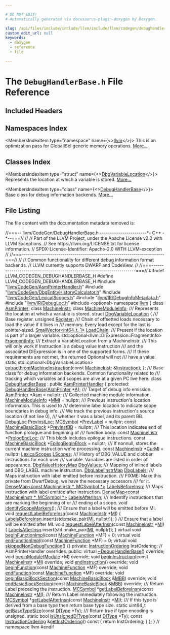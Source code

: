 ```yaml
---

# DO NOT EDIT!
# Automatically generated via docusaurus-plugin-doxygen by Doxygen.

slug: /api/files/include/include/llvm/include/llvm/codegen/debughandlerbase-h
custom_edit_url: null
keywords:
  - doxygen
  - reference
  - file

---
```





# The `DebugHandlerBase.h` File Reference

<DoxygenPage pluginConfig={pluginConfig}>



## Included Headers

<IncludesList>
<IncludesListItem
  filePath="llvm/CodeGen/AsmPrinterHandler.h"
  permalink="/docs/api/files/include/include/llvm/include/llvm/codegen/asmprinterhandler-h"
  isLocal="true" />
<IncludesListItem
  filePath="llvm/CodeGen/DbgEntityHistoryCalculator.h"
  permalink="/docs/api/files/include/include/llvm/include/llvm/codegen/dbgentityhistorycalculator-h"
  isLocal="true" />
<IncludesListItem
  filePath="llvm/CodeGen/LexicalScopes.h"
  permalink="/docs/api/files/include/include/llvm/include/llvm/codegen/lexicalscopes-h"
  isLocal="true" />
<IncludesListItem
  filePath="llvm/IR/DebugInfoMetadata.h"
  permalink="/docs/api/files/include/include/llvm/include/llvm/ir/debuginfometadata-h"
  isLocal="true" />
<IncludesListItem
  filePath="llvm/IR/DebugLoc.h"
  permalink="/docs/api/files/include/include/llvm/include/llvm/ir/debugloc-h"
  isLocal="true" />
<IncludesListItem
  filePath="optional"
  permalink=""
  isLocal="false" />
</IncludesList>

## Namespaces Index

<MembersIndex>

<MembersIndexItem
  type="namespace"
  name={<><a href="/docs/api/namespaces/llvm">llvm</a></>}>
This is an optimization pass for GlobalISel generic memory operations. <a href="/docs/api/namespaces/llvm/#details">More...</a>
</MembersIndexItem>

</MembersIndex>

## Classes Index

<MembersIndex>

<MembersIndexItem
  type="struct"
  name={<><a href="/docs/api/structs/llvm/dbgvariablelocation">DbgVariableLocation</a></>}>
Represents the location at which a variable is stored. <a href="/docs/api/structs/llvm/dbgvariablelocation/#details">More...</a>
</MembersIndexItem>

<MembersIndexItem
  type="class"
  name={<><a href="/docs/api/classes/llvm/debughandlerbase">DebugHandlerBase</a></>}>
Base class for debug information backends. <a href="/docs/api/classes/llvm/debughandlerbase/#details">More...</a>
</MembersIndexItem>

</MembersIndex>


## File Listing

The file content with the documentation metadata removed is:

<ProgramListing>

<Link id="l00001" /><CodeLine lineNumber="1"><span class="doxyHighlightComment">//===-- llvm/CodeGen/DebugHandlerBase.h -----------------------&#42;- C++ -&#42;--===//</span></CodeLine>
<Link id="l00002" /><CodeLine lineNumber="2"><span class="doxyHighlightComment">//</span></CodeLine>
<Link id="l00003" /><CodeLine lineNumber="3"><span class="doxyHighlightComment">// Part of the LLVM Project, under the Apache License v2.0 with LLVM Exceptions.</span></CodeLine>
<Link id="l00004" /><CodeLine lineNumber="4"><span class="doxyHighlightComment">// See https://llvm.org/LICENSE.txt for license information.</span></CodeLine>
<Link id="l00005" /><CodeLine lineNumber="5"><span class="doxyHighlightComment">// SPDX-License-Identifier: Apache-2.0 WITH LLVM-exception</span></CodeLine>
<Link id="l00006" /><CodeLine lineNumber="6"><span class="doxyHighlightComment">//</span></CodeLine>
<Link id="l00007" /><CodeLine lineNumber="7"><span class="doxyHighlightComment">//===----------------------------------------------------------------------===//</span></CodeLine>
<Link id="l00008" /><CodeLine lineNumber="8"><span class="doxyHighlightComment">//</span></CodeLine>
<Link id="l00009" /><CodeLine lineNumber="9"><span class="doxyHighlightComment">// Common functionality for different debug information format backends.</span></CodeLine>
<Link id="l00010" /><CodeLine lineNumber="10"><span class="doxyHighlightComment">// LLVM currently supports DWARF and CodeView.</span></CodeLine>
<Link id="l00011" /><CodeLine lineNumber="11"><span class="doxyHighlightComment">//</span></CodeLine>
<Link id="l00012" /><CodeLine lineNumber="12"><span class="doxyHighlightComment">//===----------------------------------------------------------------------===//</span></CodeLine>
<Link id="l00013" /><CodeLine lineNumber="13"></CodeLine>
<Link id="l00014" /><CodeLine lineNumber="14"><span class="doxyHighlightPreprocessor">#ifndef LLVM&#95;CODEGEN&#95;DEBUGHANDLERBASE&#95;H</span></CodeLine>
<Link id="l00015" /><CodeLine lineNumber="15"><span class="doxyHighlightPreprocessor">#define LLVM&#95;CODEGEN&#95;DEBUGHANDLERBASE&#95;H</span></CodeLine>
<Link id="l00016" /><CodeLine lineNumber="16"></CodeLine>
<Link id="l00017" /><CodeLine lineNumber="17"><span class="doxyHighlightPreprocessor">#include &quot;<a href="/docs/api/files/include/include/llvm/include/llvm/codegen/asmprinterhandler-h">llvm/CodeGen/AsmPrinterHandler.h</a>&quot;</span></CodeLine>
<Link id="l00018" /><CodeLine lineNumber="18"><span class="doxyHighlightPreprocessor">#include &quot;<a href="/docs/api/files/include/include/llvm/include/llvm/codegen/dbgentityhistorycalculator-h">llvm/CodeGen/DbgEntityHistoryCalculator.h</a>&quot;</span></CodeLine>
<Link id="l00019" /><CodeLine lineNumber="19"><span class="doxyHighlightPreprocessor">#include &quot;<a href="/docs/api/files/include/include/llvm/include/llvm/codegen/lexicalscopes-h">llvm/CodeGen/LexicalScopes.h</a>&quot;</span></CodeLine>
<Link id="l00020" /><CodeLine lineNumber="20"><span class="doxyHighlightPreprocessor">#include &quot;<a href="/docs/api/files/include/include/llvm/include/llvm/ir/debuginfometadata-h">llvm/IR/DebugInfoMetadata.h</a>&quot;</span></CodeLine>
<Link id="l00021" /><CodeLine lineNumber="21"><span class="doxyHighlightPreprocessor">#include &quot;<a href="/docs/api/files/include/include/llvm/include/llvm/ir/debugloc-h">llvm/IR/DebugLoc.h</a>&quot;</span></CodeLine>
<Link id="l00022" /><CodeLine lineNumber="22"><span class="doxyHighlightPreprocessor">#include &lt;optional&gt;</span></CodeLine>
<Link id="l00023" /><CodeLine lineNumber="23"></CodeLine>
<Link id="l00024" /><CodeLine lineNumber="24"><span class="doxyHighlightKeyword">namespace </span><span class="doxyHighlight"><a href="/docs/api/namespaces/llvm">llvm</a> &#123;</span></CodeLine>
<Link id="l00025" /><CodeLine lineNumber="25"></CodeLine>
<Link id="l00026" /><CodeLine lineNumber="26"><span class="doxyHighlightKeyword">class </span><span class="doxyHighlight"><a href="/docs/api/classes/llvm/asmprinter">AsmPrinter</a>;</span></CodeLine>
<Link id="l00027" /><CodeLine lineNumber="27"><span class="doxyHighlightKeyword">class </span><span class="doxyHighlight"><a href="/docs/api/classes/llvm/machineinstr">MachineInstr</a>;</span></CodeLine>
<Link id="l00028" /><CodeLine lineNumber="28"><span class="doxyHighlightKeyword">class </span><span class="doxyHighlight"><a href="/docs/api/classes/llvm/machinemoduleinfo">MachineModuleInfo</a>;</span></CodeLine>
<Link id="l00029" /><CodeLine lineNumber="29"></CodeLine>
<Link id="l00030" /><CodeLine lineNumber="30"><span class="doxyHighlightComment">/// Represents the location at which a variable is stored.</span></CodeLine>
<Link id="l00031" /><CodeLine lineNumber="31" lineLink="/docs/api/structs/llvm/dbgvariablelocation"><span class="doxyHighlightKeyword">struct </span><span class="doxyHighlight"><a href="/docs/api/structs/llvm/dbgvariablelocation">DbgVariableLocation</a> &#123;</span></CodeLine>
<Link id="l00032" /><CodeLine lineNumber="32"><span class="doxyHighlightComment">  /// Base register.</span></CodeLine>
<Link id="l00033" /><CodeLine lineNumber="33" lineLink="/docs/api/structs/llvm/dbgvariablelocation/#aabaaa570e6ca27f8c64ac435b0714317"><span class="doxyHighlight">  </span><span class="doxyHighlightKeywordType">unsigned</span><span class="doxyHighlight"> <a href="/docs/api/structs/llvm/dbgvariablelocation/#aabaaa570e6ca27f8c64ac435b0714317">Register</a>;</span></CodeLine>
<Link id="l00034" /><CodeLine lineNumber="34"></CodeLine>
<Link id="l00035" /><CodeLine lineNumber="35"><span class="doxyHighlightComment">  /// Chain of offsetted loads necessary to load the value if it lives in</span></CodeLine>
<Link id="l00036" /><CodeLine lineNumber="36"><span class="doxyHighlightComment">  /// memory. Every load except for the last is pointer-sized.</span></CodeLine>
<Link id="l00037" /><CodeLine lineNumber="37" lineLink="/docs/api/structs/llvm/dbgvariablelocation/#ac5286bc94ab9e13df3361f00a6550c7d"><span class="doxyHighlight">  <a href="/docs/api/classes/llvm/smallvector">SmallVector&lt;int64&#95;t, 1&gt;</a> <a href="/docs/api/structs/llvm/dbgvariablelocation/#ac5286bc94ab9e13df3361f00a6550c7d">LoadChain</a>;</span></CodeLine>
<Link id="l00038" /><CodeLine lineNumber="38"></CodeLine>
<Link id="l00039" /><CodeLine lineNumber="39"><span class="doxyHighlightComment">  /// Present if the location is part of a larger variable.</span></CodeLine>
<Link id="l00040" /><CodeLine lineNumber="40" lineLink="/docs/api/structs/llvm/dbgvariablelocation/#a762275736cd3b83ffb558739648ab670"><span class="doxyHighlight">  std::optional&lt;llvm::DIExpression::FragmentInfo&gt; <a href="/docs/api/structs/llvm/dbgvariablelocation/#a762275736cd3b83ffb558739648ab670">FragmentInfo</a>;</span></CodeLine>
<Link id="l00041" /><CodeLine lineNumber="41"></CodeLine>
<Link id="l00042" /><CodeLine lineNumber="42"><span class="doxyHighlightComment">  /// Extract a VariableLocation from a MachineInstr.</span></CodeLine>
<Link id="l00043" /><CodeLine lineNumber="43"><span class="doxyHighlightComment">  /// This will only work if Instruction is a debug value instruction</span></CodeLine>
<Link id="l00044" /><CodeLine lineNumber="44"><span class="doxyHighlightComment">  /// and the associated DIExpression is in one of the supported forms.</span></CodeLine>
<Link id="l00045" /><CodeLine lineNumber="45"><span class="doxyHighlightComment">  /// If these requirements are not met, the returned Optional will not</span></CodeLine>
<Link id="l00046" /><CodeLine lineNumber="46"><span class="doxyHighlightComment">  /// have a value.</span></CodeLine>
<Link id="l00047" /><CodeLine lineNumber="47"><span class="doxyHighlight">  </span><span class="doxyHighlightKeyword">static</span><span class="doxyHighlight"> std::optional&lt;DbgVariableLocation&gt;</span></CodeLine>
<Link id="l00048" /><CodeLine lineNumber="48"><span class="doxyHighlight">  <a href="/docs/api/structs/llvm/dbgvariablelocation/#aba45f582b07732ab64d6d518d4b45b12">extractFromMachineInstruction</a>(</span><span class="doxyHighlightKeyword">const</span><span class="doxyHighlight"> <a href="/docs/api/classes/llvm/machineinstr">MachineInstr</a> &amp;<a href="/docs/api/classes/llvm/instruction">Instruction</a>);</span></CodeLine>
<Link id="l00049" /><CodeLine lineNumber="49"><span class="doxyHighlight">&#125;;</span></CodeLine>
<Link id="l00050" /><CodeLine lineNumber="50"></CodeLine>
<Link id="l00051" /><CodeLine lineNumber="51"><span class="doxyHighlightComment">/// Base class for debug information backends. Common functionality related to</span></CodeLine>
<Link id="l00052" /><CodeLine lineNumber="52"><span class="doxyHighlightComment">/// tracking which variables and scopes are alive at a given PC live here.</span></CodeLine>
<Link id="l00053" /><CodeLine lineNumber="53" lineLink="/docs/api/classes/llvm/debughandlerbase"><span class="doxyHighlightKeyword">class </span><span class="doxyHighlight"><a href="/docs/api/classes/llvm/debughandlerbase/#a966cbffb61d32a19d00616f851a5eb6e">DebugHandlerBase</a> : </span><span class="doxyHighlightKeyword">public</span><span class="doxyHighlight"> <a href="/docs/api/classes/llvm/asmprinterhandler">AsmPrinterHandler</a> &#123;</span></CodeLine>
<Link id="l00054" /><CodeLine lineNumber="54"><span class="doxyHighlightKeyword">protected</span><span class="doxyHighlight">:</span></CodeLine>
<Link id="l00055" /><CodeLine lineNumber="55"><span class="doxyHighlight">  <a href="/docs/api/classes/llvm/debughandlerbase/#a966cbffb61d32a19d00616f851a5eb6e">DebugHandlerBase</a>(<a href="/docs/api/classes/llvm/asmprinter">AsmPrinter</a> &#42;<a href="/docs/api/files/lib/lib/ir/builtingcs-cpp/#a2e38c85003a042421cde1647632d0b72">A</a>);</span></CodeLine>
<Link id="l00056" /><CodeLine lineNumber="56"></CodeLine>
<Link id="l00057" /><CodeLine lineNumber="57"><span class="doxyHighlightComment">  /// Target of debug info emission.</span></CodeLine>
<Link id="l00058" /><CodeLine lineNumber="58" lineLink="/docs/api/classes/llvm/debughandlerbase/#a1e2d2b34f55d0b4cef8a429f0d5b8e6e"><span class="doxyHighlight">  <a href="/docs/api/classes/llvm/asmprinter">AsmPrinter</a> &#42;<a href="/docs/api/classes/llvm/debughandlerbase/#a1e2d2b34f55d0b4cef8a429f0d5b8e6e">Asm</a> = </span><span class="doxyHighlightKeyword">nullptr</span><span class="doxyHighlight">;</span></CodeLine>
<Link id="l00059" /><CodeLine lineNumber="59"></CodeLine>
<Link id="l00060" /><CodeLine lineNumber="60"><span class="doxyHighlightComment">  /// Collected machine module information.</span></CodeLine>
<Link id="l00061" /><CodeLine lineNumber="61" lineLink="/docs/api/classes/llvm/debughandlerbase/#a3a4faa309dc268374a2b3ea981c47c7b"><span class="doxyHighlight">  <a href="/docs/api/classes/llvm/machinemoduleinfo">MachineModuleInfo</a> &#42;<a href="/docs/api/classes/llvm/debughandlerbase/#a3a4faa309dc268374a2b3ea981c47c7b">MMI</a> = </span><span class="doxyHighlightKeyword">nullptr</span><span class="doxyHighlight">;</span></CodeLine>
<Link id="l00062" /><CodeLine lineNumber="62"></CodeLine>
<Link id="l00063" /><CodeLine lineNumber="63"><span class="doxyHighlightComment">  /// Previous instruction&#39;s location information. This is used to</span></CodeLine>
<Link id="l00064" /><CodeLine lineNumber="64"><span class="doxyHighlightComment">  /// determine label location to indicate scope boundaries in debug info.</span></CodeLine>
<Link id="l00065" /><CodeLine lineNumber="65"><span class="doxyHighlightComment">  /// We track the previous instruction&#39;s source location (if not line 0),</span></CodeLine>
<Link id="l00066" /><CodeLine lineNumber="66"><span class="doxyHighlightComment">  /// whether it was a label, and its parent BB.</span></CodeLine>
<Link id="l00067" /><CodeLine lineNumber="67" lineLink="/docs/api/classes/llvm/debughandlerbase/#a68492cf3d8769e02ee84f61e8c4e9328"><span class="doxyHighlight">  <a href="/docs/api/classes/llvm/debugloc">DebugLoc</a> <a href="/docs/api/classes/llvm/debughandlerbase/#a68492cf3d8769e02ee84f61e8c4e9328">PrevInstLoc</a>;</span></CodeLine>
<Link id="l00068" /><CodeLine lineNumber="68" lineLink="/docs/api/classes/llvm/debughandlerbase/#a58506448d8b951c82476a20b39b947af"><span class="doxyHighlight">  <a href="/docs/api/classes/llvm/mcsymbol">MCSymbol</a> &#42;<a href="/docs/api/classes/llvm/debughandlerbase/#a58506448d8b951c82476a20b39b947af">PrevLabel</a> = </span><span class="doxyHighlightKeyword">nullptr</span><span class="doxyHighlight">;</span></CodeLine>
<Link id="l00069" /><CodeLine lineNumber="69" lineLink="/docs/api/classes/llvm/debughandlerbase/#aa57448b6774e5d6264452732dc188388"><span class="doxyHighlight">  </span><span class="doxyHighlightKeyword">const</span><span class="doxyHighlight"> <a href="/docs/api/classes/llvm/machinebasicblock">MachineBasicBlock</a> &#42;<a href="/docs/api/classes/llvm/debughandlerbase/#aa57448b6774e5d6264452732dc188388">PrevInstBB</a> = </span><span class="doxyHighlightKeyword">nullptr</span><span class="doxyHighlight">;</span></CodeLine>
<Link id="l00070" /><CodeLine lineNumber="70"></CodeLine>
<Link id="l00071" /><CodeLine lineNumber="71"><span class="doxyHighlightComment">  /// This location indicates end of function prologue and beginning of</span></CodeLine>
<Link id="l00072" /><CodeLine lineNumber="72"><span class="doxyHighlightComment">  /// function body.</span></CodeLine>
<Link id="l00073" /><CodeLine lineNumber="73" lineLink="/docs/api/classes/llvm/debughandlerbase/#af5173816befd317718323259ef8579cd"><span class="doxyHighlight">  </span><span class="doxyHighlightKeyword">const</span><span class="doxyHighlight"> <a href="/docs/api/classes/llvm/machineinstr">MachineInstr</a> &#42;<a href="/docs/api/classes/llvm/debughandlerbase/#af5173816befd317718323259ef8579cd">PrologEndLoc</a>;</span></CodeLine>
<Link id="l00074" /><CodeLine lineNumber="74"></CodeLine>
<Link id="l00075" /><CodeLine lineNumber="75"><span class="doxyHighlightComment">  /// This block includes epilogue instructions.</span></CodeLine>
<Link id="l00076" /><CodeLine lineNumber="76" lineLink="/docs/api/classes/llvm/debughandlerbase/#ae9447598df768a1aba7a9006b0458e0c"><span class="doxyHighlight">  </span><span class="doxyHighlightKeyword">const</span><span class="doxyHighlight"> <a href="/docs/api/classes/llvm/machinebasicblock">MachineBasicBlock</a> &#42;<a href="/docs/api/classes/llvm/debughandlerbase/#ae9447598df768a1aba7a9006b0458e0c">EpilogBeginBlock</a> = </span><span class="doxyHighlightKeyword">nullptr</span><span class="doxyHighlight">;</span></CodeLine>
<Link id="l00077" /><CodeLine lineNumber="77"></CodeLine>
<Link id="l00078" /><CodeLine lineNumber="78"><span class="doxyHighlightComment">  /// If nonnull, stores the current machine instruction we&#39;re processing.</span></CodeLine>
<Link id="l00079" /><CodeLine lineNumber="79" lineLink="/docs/api/classes/llvm/debughandlerbase/#a03bc61adaddbb1e6c2a2d7cabcb555d3"><span class="doxyHighlight">  </span><span class="doxyHighlightKeyword">const</span><span class="doxyHighlight"> <a href="/docs/api/classes/llvm/machineinstr">MachineInstr</a> &#42;<a href="/docs/api/classes/llvm/debughandlerbase/#a03bc61adaddbb1e6c2a2d7cabcb555d3">CurMI</a> = </span><span class="doxyHighlightKeyword">nullptr</span><span class="doxyHighlight">;</span></CodeLine>
<Link id="l00080" /><CodeLine lineNumber="80"></CodeLine>
<Link id="l00081" /><CodeLine lineNumber="81" lineLink="/docs/api/classes/llvm/debughandlerbase/#aeaa635647755035e74d272e038b44dcc"><span class="doxyHighlight">  <a href="/docs/api/classes/llvm/lexicalscopes">LexicalScopes</a> <a href="/docs/api/classes/llvm/debughandlerbase/#aeaa635647755035e74d272e038b44dcc">LScopes</a>;</span></CodeLine>
<Link id="l00082" /><CodeLine lineNumber="82"></CodeLine>
<Link id="l00083" /><CodeLine lineNumber="83"><span class="doxyHighlightComment">  /// History of DBG&#95;VALUE and clobber instructions for each user</span></CodeLine>
<Link id="l00084" /><CodeLine lineNumber="84"><span class="doxyHighlightComment">  /// variable.  Variables are listed in order of appearance.</span></CodeLine>
<Link id="l00085" /><CodeLine lineNumber="85" lineLink="/docs/api/classes/llvm/debughandlerbase/#ab9136548c5b20521d9294807ea08c419"><span class="doxyHighlight">  <a href="/docs/api/classes/llvm/dbgvaluehistorymap">DbgValueHistoryMap</a> <a href="/docs/api/classes/llvm/debughandlerbase/#ab9136548c5b20521d9294807ea08c419">DbgValues</a>;</span></CodeLine>
<Link id="l00086" /><CodeLine lineNumber="86"></CodeLine>
<Link id="l00087" /><CodeLine lineNumber="87"><span class="doxyHighlightComment">  /// Mapping of inlined labels and DBG&#95;LABEL machine instruction.</span></CodeLine>
<Link id="l00088" /><CodeLine lineNumber="88" lineLink="/docs/api/classes/llvm/debughandlerbase/#ab9d84007d4d57392392ef7de7ff13c51"><span class="doxyHighlight">  <a href="/docs/api/classes/llvm/dbglabelinstrmap">DbgLabelInstrMap</a> <a href="/docs/api/classes/llvm/debughandlerbase/#ab9d84007d4d57392392ef7de7ff13c51">DbgLabels</a>;</span></CodeLine>
<Link id="l00089" /><CodeLine lineNumber="89"></CodeLine>
<Link id="l00090" /><CodeLine lineNumber="90"><span class="doxyHighlightComment">  /// Maps instruction with label emitted before instruction.</span></CodeLine>
<Link id="l00091" /><CodeLine lineNumber="91"><span class="doxyHighlightComment">  /// FIXME: Make this private from DwarfDebug, we have the necessary accessors</span></CodeLine>
<Link id="l00092" /><CodeLine lineNumber="92"><span class="doxyHighlightComment">  /// for it.</span></CodeLine>
<Link id="l00093" /><CodeLine lineNumber="93" lineLink="/docs/api/classes/llvm/debughandlerbase/#abd042f61013391ccefba25d04c1eff10"><span class="doxyHighlight">  <a href="/docs/api/classes/llvm/densemap">DenseMap&lt;const MachineInstr &#42;, MCSymbol &#42;&gt;</a> <a href="/docs/api/classes/llvm/debughandlerbase/#abd042f61013391ccefba25d04c1eff10">LabelsBeforeInsn</a>;</span></CodeLine>
<Link id="l00094" /><CodeLine lineNumber="94"></CodeLine>
<Link id="l00095" /><CodeLine lineNumber="95"><span class="doxyHighlightComment">  /// Maps instruction with label emitted after instruction.</span></CodeLine>
<Link id="l00096" /><CodeLine lineNumber="96" lineLink="/docs/api/classes/llvm/debughandlerbase/#ac532e9ba9faea79ac2ed53b25e4907f4"><span class="doxyHighlight">  <a href="/docs/api/classes/llvm/densemap">DenseMap&lt;const MachineInstr &#42;, MCSymbol &#42;&gt;</a> <a href="/docs/api/classes/llvm/debughandlerbase/#ac532e9ba9faea79ac2ed53b25e4907f4">LabelsAfterInsn</a>;</span></CodeLine>
<Link id="l00097" /><CodeLine lineNumber="97"></CodeLine>
<Link id="l00098" /><CodeLine lineNumber="98"><span class="doxyHighlightComment">  /// Indentify instructions that are marking the beginning of or</span></CodeLine>
<Link id="l00099" /><CodeLine lineNumber="99"><span class="doxyHighlightComment">  /// ending of a scope.</span></CodeLine>
<Link id="l00100" /><CodeLine lineNumber="100"><span class="doxyHighlight">  </span><span class="doxyHighlightKeywordType">void</span><span class="doxyHighlight"> <a href="/docs/api/classes/llvm/debughandlerbase/#a457f3c8acd738586fab8d9ac08f44013">identifyScopeMarkers</a>();</span></CodeLine>
<Link id="l00101" /><CodeLine lineNumber="101"></CodeLine>
<Link id="l00102" /><CodeLine lineNumber="102"><span class="doxyHighlightComment">  /// Ensure that a label will be emitted before MI.</span></CodeLine>
<Link id="l00103" /><CodeLine lineNumber="103" lineLink="/docs/api/classes/llvm/debughandlerbase/#ad2b833d5bf85c69d922a140d1a917314"><span class="doxyHighlight">  </span><span class="doxyHighlightKeywordType">void</span><span class="doxyHighlight"> <a href="/docs/api/classes/llvm/debughandlerbase/#ad2b833d5bf85c69d922a140d1a917314">requestLabelBeforeInsn</a>(</span><span class="doxyHighlightKeyword">const</span><span class="doxyHighlight"> <a href="/docs/api/classes/llvm/machineinstr">MachineInstr</a> &#42;<a href="/docs/api/files/lib/lib/codegen/lib/codegen/globalisel/irtranslator-cpp/#abe44dfdea65b4f7e11e0a608ab708b76">MI</a>) &#123;</span></CodeLine>
<Link id="l00104" /><CodeLine lineNumber="104"><span class="doxyHighlight">    <a href="/docs/api/classes/llvm/debughandlerbase/#abd042f61013391ccefba25d04c1eff10">LabelsBeforeInsn</a>.insert(std::make&#95;pair(<a href="/docs/api/files/lib/lib/codegen/lib/codegen/globalisel/irtranslator-cpp/#abe44dfdea65b4f7e11e0a608ab708b76">MI</a>, </span><span class="doxyHighlightKeyword">nullptr</span><span class="doxyHighlight">));</span></CodeLine>
<Link id="l00105" /><CodeLine lineNumber="105"><span class="doxyHighlight">  &#125;</span></CodeLine>
<Link id="l00106" /><CodeLine lineNumber="106"></CodeLine>
<Link id="l00107" /><CodeLine lineNumber="107"><span class="doxyHighlightComment">  /// Ensure that a label will be emitted after MI.</span></CodeLine>
<Link id="l00108" /><CodeLine lineNumber="108" lineLink="/docs/api/classes/llvm/debughandlerbase/#aaffb6bc659419af61a639d756f210137"><span class="doxyHighlight">  </span><span class="doxyHighlightKeywordType">void</span><span class="doxyHighlight"> <a href="/docs/api/classes/llvm/debughandlerbase/#aaffb6bc659419af61a639d756f210137">requestLabelAfterInsn</a>(</span><span class="doxyHighlightKeyword">const</span><span class="doxyHighlight"> <a href="/docs/api/classes/llvm/machineinstr">MachineInstr</a> &#42;<a href="/docs/api/files/lib/lib/codegen/lib/codegen/globalisel/irtranslator-cpp/#abe44dfdea65b4f7e11e0a608ab708b76">MI</a>) &#123;</span></CodeLine>
<Link id="l00109" /><CodeLine lineNumber="109"><span class="doxyHighlight">    <a href="/docs/api/classes/llvm/debughandlerbase/#ac532e9ba9faea79ac2ed53b25e4907f4">LabelsAfterInsn</a>.insert(std::make&#95;pair(<a href="/docs/api/files/lib/lib/codegen/lib/codegen/globalisel/irtranslator-cpp/#abe44dfdea65b4f7e11e0a608ab708b76">MI</a>, </span><span class="doxyHighlightKeyword">nullptr</span><span class="doxyHighlight">));</span></CodeLine>
<Link id="l00110" /><CodeLine lineNumber="110"><span class="doxyHighlight">  &#125;</span></CodeLine>
<Link id="l00111" /><CodeLine lineNumber="111"></CodeLine>
<Link id="l00112" /><CodeLine lineNumber="112" lineLink="/docs/api/classes/llvm/debughandlerbase/#aa945cd2ffd421de27ee161a7547e716e"><span class="doxyHighlight">  </span><span class="doxyHighlightKeyword">virtual</span><span class="doxyHighlight"> </span><span class="doxyHighlightKeywordType">void</span><span class="doxyHighlight"> <a href="/docs/api/classes/llvm/debughandlerbase/#aa945cd2ffd421de27ee161a7547e716e">beginFunctionImpl</a>(</span><span class="doxyHighlightKeyword">const</span><span class="doxyHighlight"> <a href="/docs/api/classes/llvm/machinefunction">MachineFunction</a> &#42;MF) = 0;</span></CodeLine>
<Link id="l00113" /><CodeLine lineNumber="113" lineLink="/docs/api/classes/llvm/debughandlerbase/#a351f8a03d6f25422698ac3c654277859"><span class="doxyHighlight">  </span><span class="doxyHighlightKeyword">virtual</span><span class="doxyHighlight"> </span><span class="doxyHighlightKeywordType">void</span><span class="doxyHighlight"> <a href="/docs/api/classes/llvm/debughandlerbase/#a351f8a03d6f25422698ac3c654277859">endFunctionImpl</a>(</span><span class="doxyHighlightKeyword">const</span><span class="doxyHighlight"> <a href="/docs/api/classes/llvm/machinefunction">MachineFunction</a> &#42;MF) = 0;</span></CodeLine>
<Link id="l00114" /><CodeLine lineNumber="114" lineLink="/docs/api/classes/llvm/debughandlerbase/#a4b1c2ef0788d92043b6a059e38c6ab23"><span class="doxyHighlight">  </span><span class="doxyHighlightKeyword">virtual</span><span class="doxyHighlight"> </span><span class="doxyHighlightKeywordType">void</span><span class="doxyHighlight"> <a href="/docs/api/classes/llvm/debughandlerbase/#a4b1c2ef0788d92043b6a059e38c6ab23">skippedNonDebugFunction</a>() &#123;&#125;</span></CodeLine>
<Link id="l00115" /><CodeLine lineNumber="115"></CodeLine>
<Link id="l00116" /><CodeLine lineNumber="116"><span class="doxyHighlightKeyword">private</span><span class="doxyHighlight">:</span></CodeLine>
<Link id="l00117" /><CodeLine lineNumber="117"><span class="doxyHighlight">  <a href="/docs/api/classes/llvm/instructionordering">InstructionOrdering</a> InstOrdering;</span></CodeLine>
<Link id="l00118" /><CodeLine lineNumber="118"></CodeLine>
<Link id="l00119" /><CodeLine lineNumber="119"><span class="doxyHighlight">  </span><span class="doxyHighlightComment">// AsmPrinterHandler overrides.</span></CodeLine>
<Link id="l00120" /><CodeLine lineNumber="120"><span class="doxyHighlightKeyword">public</span><span class="doxyHighlight">:</span></CodeLine>
<Link id="l00121" /><CodeLine lineNumber="121" lineLink="/docs/api/classes/llvm/debughandlerbase/#a8427022ab8db75eee9b9e615e6a53523"><span class="doxyHighlight">  </span><span class="doxyHighlightKeyword">virtual</span><span class="doxyHighlight"> <a href="/docs/api/classes/llvm/debughandlerbase/#a8427022ab8db75eee9b9e615e6a53523">~DebugHandlerBase</a>() </span><span class="doxyHighlightKeyword">override</span><span class="doxyHighlight">;</span></CodeLine>
<Link id="l00122" /><CodeLine lineNumber="122"></CodeLine>
<Link id="l00123" /><CodeLine lineNumber="123"><span class="doxyHighlight">  </span><span class="doxyHighlightKeywordType">void</span><span class="doxyHighlight"> <a href="/docs/api/classes/llvm/debughandlerbase/#ac1299778170e0f0cd04e48329df7d7f7">beginModule</a>(<a href="/docs/api/classes/llvm/module">Module</a> &#42;M) </span><span class="doxyHighlightKeyword">override</span><span class="doxyHighlight">;</span></CodeLine>
<Link id="l00124" /><CodeLine lineNumber="124"></CodeLine>
<Link id="l00125" /><CodeLine lineNumber="125"><span class="doxyHighlight">  </span><span class="doxyHighlightKeywordType">void</span><span class="doxyHighlight"> <a href="/docs/api/classes/llvm/debughandlerbase/#a99b73ffc5808cd622aa76eeb07fc3e87">beginInstruction</a>(</span><span class="doxyHighlightKeyword">const</span><span class="doxyHighlight"> <a href="/docs/api/classes/llvm/machineinstr">MachineInstr</a> &#42;<a href="/docs/api/files/lib/lib/codegen/lib/codegen/globalisel/irtranslator-cpp/#abe44dfdea65b4f7e11e0a608ab708b76">MI</a>) </span><span class="doxyHighlightKeyword">override</span><span class="doxyHighlight">;</span></CodeLine>
<Link id="l00126" /><CodeLine lineNumber="126"><span class="doxyHighlight">  </span><span class="doxyHighlightKeywordType">void</span><span class="doxyHighlight"> <a href="/docs/api/classes/llvm/debughandlerbase/#a82b59f94fbe83b95be73b11dcfefdb1e">endInstruction</a>() </span><span class="doxyHighlightKeyword">override</span><span class="doxyHighlight">;</span></CodeLine>
<Link id="l00127" /><CodeLine lineNumber="127"></CodeLine>
<Link id="l00128" /><CodeLine lineNumber="128"><span class="doxyHighlight">  </span><span class="doxyHighlightKeywordType">void</span><span class="doxyHighlight"> <a href="/docs/api/classes/llvm/debughandlerbase/#a6917b0d19333a9557db102d973490178">beginFunction</a>(</span><span class="doxyHighlightKeyword">const</span><span class="doxyHighlight"> <a href="/docs/api/classes/llvm/machinefunction">MachineFunction</a> &#42;MF) </span><span class="doxyHighlightKeyword">override</span><span class="doxyHighlight">;</span></CodeLine>
<Link id="l00129" /><CodeLine lineNumber="129"><span class="doxyHighlight">  </span><span class="doxyHighlightKeywordType">void</span><span class="doxyHighlight"> <a href="/docs/api/classes/llvm/debughandlerbase/#a5289ab365c11603605983aaffe7cc908">endFunction</a>(</span><span class="doxyHighlightKeyword">const</span><span class="doxyHighlight"> <a href="/docs/api/classes/llvm/machinefunction">MachineFunction</a> &#42;MF) </span><span class="doxyHighlightKeyword">override</span><span class="doxyHighlight">;</span></CodeLine>
<Link id="l00130" /><CodeLine lineNumber="130"></CodeLine>
<Link id="l00131" /><CodeLine lineNumber="131"><span class="doxyHighlight">  </span><span class="doxyHighlightKeywordType">void</span><span class="doxyHighlight"> <a href="/docs/api/classes/llvm/debughandlerbase/#ab11ae5ad7e5425363269b222cf113f40">beginBasicBlockSection</a>(</span><span class="doxyHighlightKeyword">const</span><span class="doxyHighlight"> <a href="/docs/api/classes/llvm/machinebasicblock">MachineBasicBlock</a> &amp;<a href="/docs/api/files/lib/lib/target/lib/target/arm/armslshardening-cpp/#a5958512eae2979bd2eb383977996a600">MBB</a>) </span><span class="doxyHighlightKeyword">override</span><span class="doxyHighlight">;</span></CodeLine>
<Link id="l00132" /><CodeLine lineNumber="132"><span class="doxyHighlight">  </span><span class="doxyHighlightKeywordType">void</span><span class="doxyHighlight"> <a href="/docs/api/classes/llvm/debughandlerbase/#a40e11974dc6a4adcf263f0dce1e0c5c1">endBasicBlockSection</a>(</span><span class="doxyHighlightKeyword">const</span><span class="doxyHighlight"> <a href="/docs/api/classes/llvm/machinebasicblock">MachineBasicBlock</a> &amp;<a href="/docs/api/files/lib/lib/target/lib/target/arm/armslshardening-cpp/#a5958512eae2979bd2eb383977996a600">MBB</a>) </span><span class="doxyHighlightKeyword">override</span><span class="doxyHighlight">;</span></CodeLine>
<Link id="l00133" /><CodeLine lineNumber="133"></CodeLine>
<Link id="l00134" /><CodeLine lineNumber="134"><span class="doxyHighlightComment">  /// Return Label preceding the instruction.</span></CodeLine>
<Link id="l00135" /><CodeLine lineNumber="135"><span class="doxyHighlight">  <a href="/docs/api/classes/llvm/mcsymbol">MCSymbol</a> &#42;<a href="/docs/api/classes/llvm/debughandlerbase/#a369cc2e9b90b5786267c574639d22d3f">getLabelBeforeInsn</a>(</span><span class="doxyHighlightKeyword">const</span><span class="doxyHighlight"> <a href="/docs/api/classes/llvm/machineinstr">MachineInstr</a> &#42;<a href="/docs/api/files/lib/lib/codegen/lib/codegen/globalisel/irtranslator-cpp/#abe44dfdea65b4f7e11e0a608ab708b76">MI</a>);</span></CodeLine>
<Link id="l00136" /><CodeLine lineNumber="136"></CodeLine>
<Link id="l00137" /><CodeLine lineNumber="137"><span class="doxyHighlightComment">  /// Return Label immediately following the instruction.</span></CodeLine>
<Link id="l00138" /><CodeLine lineNumber="138"><span class="doxyHighlight">  <a href="/docs/api/classes/llvm/mcsymbol">MCSymbol</a> &#42;<a href="/docs/api/classes/llvm/debughandlerbase/#a89f0a308af7db83a48443c4512bd3268">getLabelAfterInsn</a>(</span><span class="doxyHighlightKeyword">const</span><span class="doxyHighlight"> <a href="/docs/api/classes/llvm/machineinstr">MachineInstr</a> &#42;<a href="/docs/api/files/lib/lib/codegen/lib/codegen/globalisel/irtranslator-cpp/#abe44dfdea65b4f7e11e0a608ab708b76">MI</a>);</span></CodeLine>
<Link id="l00139" /><CodeLine lineNumber="139"></CodeLine>
<Link id="l00140" /><CodeLine lineNumber="140"><span class="doxyHighlightComment">  /// If this type is derived from a base type then return base type size.</span></CodeLine>
<Link id="l00141" /><CodeLine lineNumber="141"><span class="doxyHighlight">  </span><span class="doxyHighlightKeyword">static</span><span class="doxyHighlight"> uint64&#95;t <a href="/docs/api/classes/llvm/debughandlerbase/#afe484f4318d274ce8302f2650cd399bd">getBaseTypeSize</a>(</span><span class="doxyHighlightKeyword">const</span><span class="doxyHighlight"> <a href="/docs/api/classes/llvm/ditype">DIType</a> &#42;Ty);</span></CodeLine>
<Link id="l00142" /><CodeLine lineNumber="142"></CodeLine>
<Link id="l00143" /><CodeLine lineNumber="143"><span class="doxyHighlightComment">  /// Return true if type encoding is unsigned.</span></CodeLine>
<Link id="l00144" /><CodeLine lineNumber="144"><span class="doxyHighlight">  </span><span class="doxyHighlightKeyword">static</span><span class="doxyHighlight"> </span><span class="doxyHighlightKeywordType">bool</span><span class="doxyHighlight"> <a href="/docs/api/classes/llvm/debughandlerbase/#a001a32e3894866f526f81677bb7d1b08">isUnsignedDIType</a>(</span><span class="doxyHighlightKeyword">const</span><span class="doxyHighlight"> <a href="/docs/api/classes/llvm/ditype">DIType</a> &#42;Ty);</span></CodeLine>
<Link id="l00145" /><CodeLine lineNumber="145"></CodeLine>
<Link id="l00146" /><CodeLine lineNumber="146" lineLink="/docs/api/classes/llvm/debughandlerbase/#ac5198fd449df907998c1a04e3083703a"><span class="doxyHighlight">  </span><span class="doxyHighlightKeyword">const</span><span class="doxyHighlight"> <a href="/docs/api/classes/llvm/instructionordering">InstructionOrdering</a> &amp;<a href="/docs/api/classes/llvm/debughandlerbase/#ac5198fd449df907998c1a04e3083703a">getInstOrdering</a>()</span><span class="doxyHighlightKeyword"> const </span><span class="doxyHighlight">&#123; </span><span class="doxyHighlightKeywordFlow">return</span><span class="doxyHighlight"> InstOrdering; &#125;</span></CodeLine>
<Link id="l00147" /><CodeLine lineNumber="147"><span class="doxyHighlight">&#125;;</span></CodeLine>
<Link id="l00148" /><CodeLine lineNumber="148"></CodeLine>
<Link id="l00149" /><CodeLine lineNumber="149"><span class="doxyHighlight">&#125; </span><span class="doxyHighlightComment">// namespace llvm</span></CodeLine>
<Link id="l00150" /><CodeLine lineNumber="150"></CodeLine>
<Link id="l00151" /><CodeLine lineNumber="151"><span class="doxyHighlightPreprocessor">#endif</span></CodeLine>

</ProgramListing>


</DoxygenPage>
